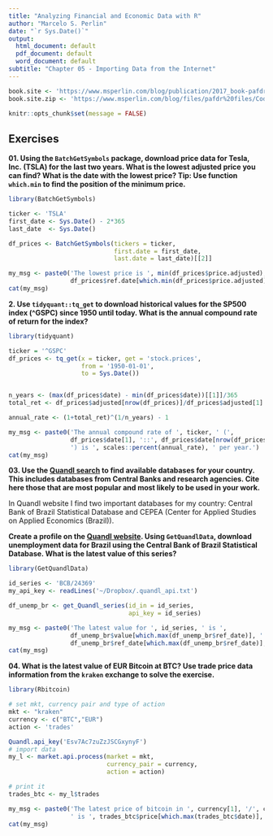 ```yaml
---
title: "Analyzing Financial and Economic Data with R"
author: "Marcelo S. Perlin"
date: "`r Sys.Date()`"
output:
  html_document: default
  pdf_document: default
  word_document: default
subtitle: "Chapter 05 - Importing Data from the Internet"
---
```


```r
book.site <- 'https://www.msperlin.com/blog/publication/2017_book-pafdr-en/'
book.site.zip <- 'https://www.msperlin.com/blog/files/pafdr%20files/Code_Data_pafdR.zip'

knitr::opts_chunk$set(message = FALSE)
```


## Exercises

**01. Using the `BatchGetSymbols` package, download price data for Tesla, Inc. (TSLA) for the last two years. What is the lowest adjusted price you can find? What is the date with the lowest price? Tip: Use function `which.min` to find the position of the minimum price.**

```r
library(BatchGetSymbols)

ticker <- 'TSLA'
first_date <- Sys.Date() - 2*365
last_date  <- Sys.Date()

df_prices <- BatchGetSymbols(tickers = ticker, 
                             first.date = first_date, 
                             last.date = last_date)[[2]]

my_msg <- paste0('The lowest price is ', min(df_prices$price.adjusted), ' at ', 
                 df_prices$ref.date[which.min(df_prices$price.adjusted)], '.')
cat(my_msg)
```


**2. Use `tidyquant::tq_get` to download historical values for the SP500 index (^GSPC) since 1950 until today. What is the annual compound rate of return for the index?**


```r
library(tidyquant)

ticker = '^GSPC'
df_prices <- tq_get(x = ticker, get = 'stock.prices',
                    from = '1950-01-01',
                    to = Sys.Date())


n_years <- (max(df_prices$date) - min(df_prices$date))[[1]]/365
total_ret <- df_prices$adjusted[nrow(df_prices)]/df_prices$adjusted[1] - 1 

annual_rate <- (1+total_ret)^(1/n_years) - 1

my_msg <- paste0('The annual compound rate of ', ticker, ' (',
                 df_prices$date[1], '::', df_prices$date[nrow(df_prices)],
                 ') is ', scales::percent(annual_rate), ' per year.')
cat(my_msg)
```

**03. Use the [Quandl search](https://www.quandl.com/search) to find available databases for your country. This includes databases from Central Banks and research agencies. Cite here those that are most popular and most likely to be used in your work.**

In Quandl website I find two important databases for my country: Central Bank of Brazil Statistical Database and CEPEA (Center for Applied Studies on Applied Economics (Brazil)). 

**Create a profile on the [Quandl website](https://www.quandl.com/). Using `GetQuandlData`, download unemployment data for Brazil using the Central Bank of Brazil Statistical Database. What is the latest value of this series?**

```r
library(GetQuandlData)

id_series <- 'BCB/24369'
my_api_key <- readLines('~/Dropbox/.quandl_api.txt')

df_unemp_br <- get_Quandl_series(id_in = id_series, 
                                 api_key = id_series)

my_msg <- paste0('The latest value for ', id_series, ' is ', 
                 df_unemp_br$value[which.max(df_unemp_br$ref_date)], ' at ',
                 df_unemp_br$ref_date[which.max(df_unemp_br$ref_date)], '.')
cat(my_msg)
```


**04. What is the latest value of EUR Bitcoin at BTC? Use trade price data information from the `kraken` exchange to solve the exercise.**

```r
library(Rbitcoin)

# set mkt, currency pair and type of action
mkt <- "kraken"
currency <- c("BTC","EUR")
action <- 'trades'

Quandl.api_key('Esv7Ac7zuZzJSCGxynyF')
# import data
my_l <- market.api.process(market = mkt,
                           currency_pair = currency,
                           action = action)

# print it
trades_btc <- my_l$trades

my_msg <- paste0('The latest price of bitcoin in ', currency[1], '/', currency[2], 
                 ' is ', trades_btc$price[which.max(trades_btc$date)], '.')
cat(my_msg)
```
